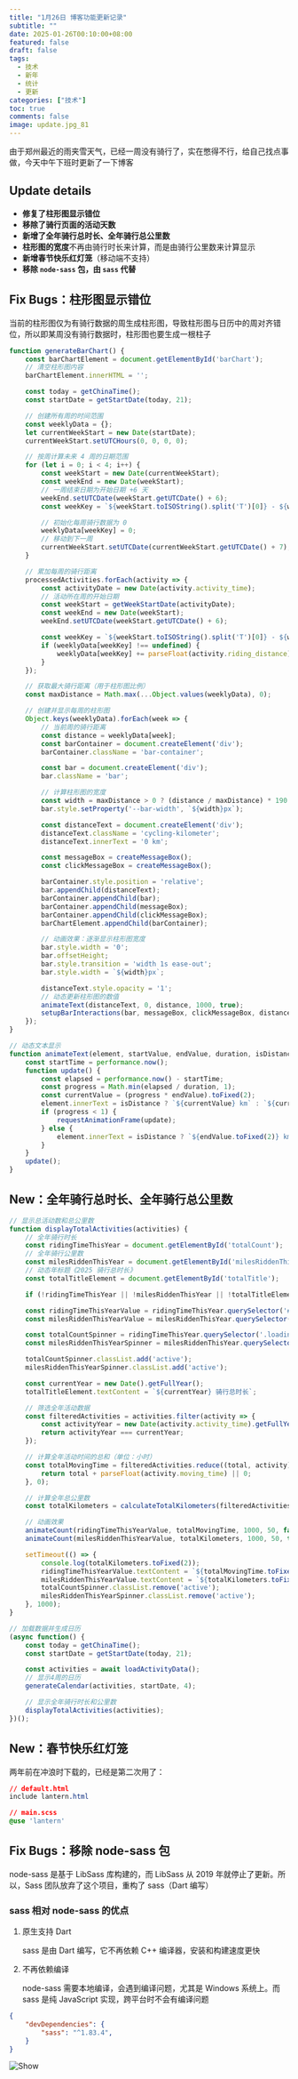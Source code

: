 ```yaml
---
title: "1月26日 博客功能更新记录"
subtitle: ""
date: 2025-01-26T00:10:00+08:00
featured: false
draft: false
tags:
  - 技术
  - 新年
  - 统计
  - 更新
categories: ["技术"]
toc: true
comments: false
image: update.jpg_81
---
```



由于郑州最近的雨夹雪天气，已经一周没有骑行了，实在憋得不行，给自己找点事做，今天中午下班时更新了一下博客

## Update details

- **修复了柱形图显示错位**
- **移除了骑行页面的活动天数**
- **新增了全年骑行总时长、全年骑行总公里数**
- **柱形图的宽度**不再由骑行时长来计算，而是由骑行公里数来计算显示
- **新增春节快乐红灯笼**（移动端不支持）
- **移除 `node-sass` 包，由 `sass` 代替**

## Fix Bugs：柱形图显示错位

当前的柱形图仅为有骑行数据的周生成柱形图，导致柱形图与日历中的周对齐错位，所以即某周没有骑行数据时，柱形图也要生成一根柱子

```js
function generateBarChart() {
    const barChartElement = document.getElementById('barChart');
    // 清空柱形图内容
    barChartElement.innerHTML = '';

    const today = getChinaTime();
    const startDate = getStartDate(today, 21);

    // 创建所有周的时间范围
    const weeklyData = {};
    let currentWeekStart = new Date(startDate);
    currentWeekStart.setUTCHours(0, 0, 0, 0);

    // 按周计算未来 4 周的日期范围
    for (let i = 0; i < 4; i++) {
        const weekStart = new Date(currentWeekStart);
        const weekEnd = new Date(weekStart);
        // 一周结束日期为开始日期 +6 天
        weekEnd.setUTCDate(weekStart.getUTCDate() + 6);
        const weekKey = `${weekStart.toISOString().split('T')[0]} - ${weekEnd.toISOString().split('T')[0]}`;

        // 初始化每周骑行数据为 0
        weeklyData[weekKey] = 0;
        // 移动到下一周
        currentWeekStart.setUTCDate(currentWeekStart.getUTCDate() + 7);
    }

    // 累加每周的骑行距离
    processedActivities.forEach(activity => {
        const activityDate = new Date(activity.activity_time);
        // 活动所在周的开始日期
        const weekStart = getWeekStartDate(activityDate);
        const weekEnd = new Date(weekStart);
        weekEnd.setUTCDate(weekStart.getUTCDate() + 6);

        const weekKey = `${weekStart.toISOString().split('T')[0]} - ${weekEnd.toISOString().split('T')[0]}`;
        if (weeklyData[weekKey] !== undefined) {
            weeklyData[weekKey] += parseFloat(activity.riding_distance);
        }
    });

    // 获取最大骑行距离（用于柱形图比例）
    const maxDistance = Math.max(...Object.values(weeklyData), 0);

    // 创建并显示每周的柱形图
    Object.keys(weeklyData).forEach(week => {
        // 当前周的骑行距离
        const distance = weeklyData[week];
        const barContainer = document.createElement('div');
        barContainer.className = 'bar-container';

        const bar = document.createElement('div');
        bar.className = 'bar';

        // 计算柱形图的宽度
        const width = maxDistance > 0 ? (distance / maxDistance) * 190 : 0;
        bar.style.setProperty('--bar-width', `${width}px`);

        const distanceText = document.createElement('div');
        distanceText.className = 'cycling-kilometer';
        distanceText.innerText = '0 km';

        const messageBox = createMessageBox();
        const clickMessageBox = createMessageBox();

        barContainer.style.position = 'relative';
        bar.appendChild(distanceText);
        barContainer.appendChild(bar);
        barContainer.appendChild(messageBox);
        barContainer.appendChild(clickMessageBox);
        barChartElement.appendChild(barContainer);

        // 动画效果：逐渐显示柱形图宽度
        bar.style.width = '0';
        bar.offsetHeight;
        bar.style.transition = 'width 1s ease-out';
        bar.style.width = `${width}px`;

        distanceText.style.opacity = '1';
        // 动态更新柱形图的数值
        animateText(distanceText, 0, distance, 1000, true);
        setupBarInteractions(bar, messageBox, clickMessageBox, distance);
    });
}

// 动态文本显示
function animateText(element, startValue, endValue, duration, isDistance = false) {
    const startTime = performance.now();
    function update() {
        const elapsed = performance.now() - startTime;
        const progress = Math.min(elapsed / duration, 1);
        const currentValue = (progress * endValue).toFixed(2);
        element.innerText = isDistance ? `${currentValue} km` : `${currentValue}h`;
        if (progress < 1) {
            requestAnimationFrame(update);
        } else {
            element.innerText = isDistance ? `${endValue.toFixed(2)} km` : `${endValue.toFixed(2)}h`;
        }
    }
    update();
}
```

## New：全年骑行总时长、全年骑行总公里数

```js
// 显示总活动数和总公里数
function displayTotalActivities(activities) {
    // 全年骑行时长
    const ridingTimeThisYear = document.getElementById('totalCount');
    // 全年骑行公里数
    const milesRiddenThisYear = document.getElementById('milesRiddenThisYear');
    // 动态年标题《2025 骑行总时长》
    const totalTitleElement = document.getElementById('totalTitle');

    if (!ridingTimeThisYear || !milesRiddenThisYear || !totalTitleElement) return;

    const ridingTimeThisYearValue = ridingTimeThisYear.querySelector('#ridingTimeThisYearValue');
    const milesRiddenThisYearValue = milesRiddenThisYear.querySelector('#milesRiddenThisYearValue');

    const totalCountSpinner = ridingTimeThisYear.querySelector('.loading-spinner');
    const milesRiddenThisYearSpinner = milesRiddenThisYear.querySelector('.loading-spinner');

    totalCountSpinner.classList.add('active');
    milesRiddenThisYearSpinner.classList.add('active');

    const currentYear = new Date().getFullYear();
    totalTitleElement.textContent = `${currentYear} 骑行总时长`;

    // 筛选全年活动数据
    const filteredActivities = activities.filter(activity => {
        const activityYear = new Date(activity.activity_time).getFullYear();
        return activityYear === currentYear;
    });

    // 计算全年活动时间的总和（单位：小时）
    const totalMovingTime = filteredActivities.reduce((total, activity) => {
        return total + parseFloat(activity.moving_time) || 0;
    }, 0);

    // 计算全年总公里数
    const totalKilometers = calculateTotalKilometers(filteredActivities);

    // 动画效果
    animateCount(ridingTimeThisYearValue, totalMovingTime, 1000, 50, false);
    animateCount(milesRiddenThisYearValue, totalKilometers, 1000, 50, true);

    setTimeout(() => {
        console.log(totalKilometers.toFixed(2));
        ridingTimeThisYearValue.textContent = `${totalMovingTime.toFixed(2)} h`;
        milesRiddenThisYearValue.textContent = `${totalKilometers.toFixed(2)} km`;
        totalCountSpinner.classList.remove('active');
        milesRiddenThisYearSpinner.classList.remove('active');
    }, 1000);
}

// 加载数据并生成日历
(async function() {
    const today = getChinaTime();
    const startDate = getStartDate(today, 21);

    const activities = await loadActivityData();
    // 显示4周的日历
    generateCalendar(activities, startDate, 4);

    // 显示全年骑行时长和公里数
    displayTotalActivities(activities);
})();
```

## New：春节快乐红灯笼
两年前在冲浪时下载的，已经是第二次用了：
```css
// default.html
include lantern.html

// main.scss
@use 'lantern'
```

## Fix Bugs：移除 node-sass 包
node-sass 是基于 LibSass 库构建的，而 LibSass 从 2019 年就停止了更新。所以，Sass 团队放弃了这个项目，重构了 sass（Dart 编写）

### sass 相对 node-sass 的优点

1. 原生支持 Dart

    sass 是由 Dart 编写，它不再依赖 C++ 编译器，安装和构建速度更快

2. 不再依赖编译

    node-sass 需要本地编译，会遇到编译问题，尤其是 Windows 系统上。而 sass 是纯 JavaScript 实现，跨平台时不会有编译问题

```json
{
    "devDependencies": {
        "sass": "^1.83.4",
    }
}

```

<Img src="89ffc8f51982841a4f04ce590446b07.png" alt="Show" />